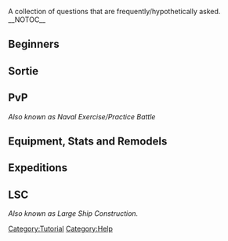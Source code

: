 {{Tutorialportal}}
A collection of questions that are frequently/hypothetically asked.
__NOTOC__
{{Ambox|type = outdated
|title = 
|message = 
|user_act = 
|users = 
}}
==Beginners==

{{Expansible
|header = I keep getting an error message with a girl and a cat!
|content = These are the most common reasons for the connection error messages. This is not an exhaustive list.
*'''Weekly server maintenance'''. Go and do something else until the maintenance is over. Check the official twitter for news as to when server maintenances are held. You may also get a different error message of a girl and tools instead of the standard error cat message if you try logging in during the maintenance.
*'''System clock out-of-sync with Japan Standard Time (JST)'''. Change the system time and date to match that of JST. A leeway of ~1 hour difference from JST is allowed. Also make sure the date is correct in respect to JST.
*'''Incorrect API link'''. If you are using API links, log in to DMM to get a new one and make sure it is correctly copied.
*'''Outdated cache files'''. From time to time, cache issues may cause connection errors. Cache issues may also cause other problems, such as new features not showing up. Completely clear your browser cache files to solve this. This is your Internet Explorer cache if you are using the Flash Projector or KCV.
*'''Mundane connection problems'''. Your server may be under high load. Ask other players on the same server as you if they are experiencing similar issues, otherwise it may be a connection issue on your end.
}}
{{Expansible
|header = What are the browser that are supported for this game?
|content = Starting from Phase 2,these are recommended 
browsers to run KanColle in each respective Computer OS environment:
<br>
'''Windows Users'''
*[Windows 8 or Higher] Google Chrome / Mozilla
*Firefox / Microsoft Edge
<br>
'''Mac OS Users'''
*[Mac OSX 10.11 or Higher] Google Chrome / Mozilla
*Firefox / Safari 11 or Higher
<br>
You will still be able to play in other environments, but following the minimum recommended System Requirement is recommended to play the game smoothly in the HTML5-running Browsers.
}}
{{Expansible
|header = Is this game translated/is there an English patch?
|content = There is no official translation patch. However, there are third-party applications that can provide partial translations. Take caution when using these apps as they are not endorsed by the game publishers. In some of their official tweets, they even openly prohibit the use of macros. Be informed that there is a possibility of being banned for violating the game's policies.

As of the latest version, some of the GUI has native English language provided by DMM. Core texts and image assets remain exclusively in Japanese except for certain shipgirl-specific conditions.
}}
{{Expansible
|header = How do I get in?
|content = In short, you would first need a DMM account and a region cookie (recommended)/VPN to register for the game. The following wiki links should be enough:
*[[Tutorial: Proxy Connection]]
*[[Tutorial: How to Register|Tutorial: How to Register<span id="cke_bm_171S" style="display: none;">&nbsp;</span><span style="display: none;">&nbsp;</span>]]
}}
{{Expansible
|header = I notice all the terminology used, DD, CA, CV, etc
|content = KanColle Wiki uses American hull classifications to represent the Japanese ship classes within the game, with a few slight modifications for classes that are not available within the original classification. See [[Glossary#Class_classification|Glossary]] for the complete classification.
}}
{{Expansible
|header = And how about w/x/y/z when you talk about crafting and what not?
|content = :<font style="background:green; color:white;">Fuel</font> / <font style="background:yellow;">Ammo</font> / <font style="background:grey;">Steel</font> / <font style="background:brown; color:white;">Bauxite</font>
:{{Template:Fuel}} / {{Template:Ammo}} / {{Template:Steel}} / {{Template:Bauxite}}
}}
{{Expansible
|header = How do resources work in this game?
|content = You have fuel (green), ammo (dark brown/yellow), steel (gray) and bauxite (brown). Fuel and ammo are generally used for resupplying your ship, while fuel and steel are used to repair your ship. Bauxite is used for planes in terms of crafting and resupplying planes to your carriers. When resupplying ships, all costs are rounded UP to the nearest whole number - for instance a Верный which has 6 ticks of fuel and 5 ticks of ammo will require 0.4*15=6 fuel, and Roundup(0.5*25)=13 ammo to resupply. Aircraft takes 5 bauxite per plane shot down to resupply - an empty 46-slot on Kaga will require 230 bauxite to resupply, for instance.

Note that there is no specific button to resupply bauxite - carriers can only have their planes resupplied if you resupply their fuel, ammo, or both. '''If you fully resupply a carrier with insufficient bauxite in the inventory, it will not be possible to resupply their aircraft without first depleting their fuel or ammo again through another sortie or expedition.'''

In crafting, different amounts will be used for different equipment; planes will require more bauxite, some guns require more ammo. Refer to the [[Development]] page.

Gathering resources directly comes in 7 ways:
*Just wait it out. Below the resource regeneration cap, fuel, ammo and steel regenerate at 3 per 3 minutes, while bauxite increases at 1 per 3 minutes.
*# Resources will continue to regenerate even if you're not in the game, the only exception is if it has reached your resource cap. For that matter see the next question below.
*[[Expedition]]s.
*[[Quests|Dailies/Quests/Missions]].
*During Sorties, there are nodes that grant you resources.
*Scrapping ship girls or equipment items.
*Exchanging a medal, or another similar item, for resources.
*Purchasing them from the store with DMM points.
}}
{{Expansible
|header = I heard about the resource cap. How much is the limit? Does that mean I can't gather resources exceeding my limit?
|content = The natural regeneration of resources (1440 Fuel/Ammo/Steel per day, 480 Bauxite per day) will stop if you cross the resource limit. Other than that, resources gained from sorties, quests, or expeditions suffer no penalty. To look for your resource regeneration cap, go to your admiral's page and look at the right panel, it's the last row in blue.

<math>\text{Resource Regeneration Limit} = 250 \times ((\text{HQ Level}) + 3)</math>

As of the 28th March update, an absolute resource limit has been introduced. The absolute cap for resources (fuel, ammunition, steel and bauxite) is 300,000 while the cap for items such as Instant Repairs, Instant Constructions, and Development Materials is 3000. Once you reach this limit, you will not gain any more resources even if you do expeditions or hit supply nodes in sorties. Note that this is different from the resource regeneration cap.
}}
{{Expansible
|header = Where do I grind for specific resources or items?
|content = {{Details|Expedition#Theoretical_Hourly_Net_Earnings|l1=Expedition}}
*Fuel and ammo: expedition (5, 13, 16, 21), map 2-3 (with submarine).
*Steel: expedition (3, 7, 20), map 3-2 northern route. (Be advised that the enemy fleet you encounter after the resource node is strong; the steel you just got might not be enough for the repairs).
*Bauxite: expedition (6, 11, 15), map 2-2 (with submarine).
*Instant repair material: expedition (2, 4, 10).
}}
{{Expansible
|header = Alright, I built my ship, kicked some butt and I noticed the orange faces. What gives?
|content = {{Details|Fatigue}} Fatigue is accumulated when you send your ships on a sortie and it stacks through subsequent sorties. How much fatigue accumulates depends on performance in battle and lowers accuracy and evasion. When you see the face icons, let them rest for a while (orange: 10-11 mins, red: 21-40 mins). Docking would help as well.

Refer to [[Morale/Fatigue]] for more info
}}
{{Expansible
|header = My ship is sparkling/glittering!
|content = The inverse of fatigue are sparkles which boosts stats and lasts indefinitely until the next sortie/practice/expedition.

:<div id="sparkle_effect">Sparkle effects:</div>
*Evasion boost on an exponential increase based on the Morale value.
*16.5% to achieve Great success per ship with =>50 Morale, which increases the resources gain to 150% for that particular expedition and guarantees the right-side item if the expedition has one.
*Morale of all ships (Route Support, 16,5% per ship with >=50 morale) / Morale of the Flagship(Boss Support, 100% if Flagship morale >=50) determines whether the support expedition shows up.

Refer to [[Morale/Fatigue]] for more info
}}
{{Expansible
|header = I notice there are heart-locks in the ship selection screen.
|content = Click that and the designated ship will not appear in the modernization material list, and grays out their scrapping option. Useful if you don't want to accidentally lose her.
}}
{{Expansible
|header = Oh, and how about expeditions?
|content = You need a second fleet. Which can be activated in the '[[Quests|Quest]]' section:
*Complete 「水雷戦隊」を編成せよ！」 which requires a light cruiser as the flagship and destroyers filling the rest.
*Complete 「6隻編成の艦隊を編成せよ！」 which is basically, filling all slots in the fleet with ships.
*Remember to check the quest to fulfill it.
}}
{{Expansible
|header = How can I prevent my ships from sinking?
|content = To avoid sinking your ship, make sure they are not '''heavily damaged (大破)''' before a battle. A ship will never sink if she enters the battle in good condition (no damage / minor damage [<span style="color:rgb(0,0,0);">小破] / </span>moderate damage [中破]).

When ships in good condition receive excessive damage they will be left with 1 HP, which can be repaired to full health. If you choose to advance (進撃) with your ship heavily damaged, she may be sunk.

If you''' accidentally chose to advance '''when you have heavily damaged ships, '''closing the game before you choose the formation''' for the battle will still retreat your fleet.

Sunken ships are lost forever and not retrievable. If you need to risk your damaged ships to proceed to the next battle, make sure to equip some form of [[Tutorial:_FAQ#How_does_damage_control_work.3F|damage control]] equipment on them. It allows your ships to be revived if they are sunk by the enemy.

Both night and day battle are considered the same battle, so '''ships which are brought to "heavy damage" during the same battle''' can enter night battle without the fear of being sunk.

Video about ships which were heavily damaged during the day before proceeding to night battle: - http://www.nicovideo.jp/watch/sm22148662 | https://www.youtube.com/watch?v=3CayD735o04
}}
{{Expansible
|header = How does damage control work?
|content = Ships equipped with {{Template:EmergencyRepair}}[[Equipment|Damage Control]] will be revived after sinking and become invulnerable throughout the battle. There are two types of damage controls:
*Repair Team (応急修理要員):
**revives your ship to 20% of their max HP after being sunk.
**allows you to repair heavily damaged flagship to 50% of max HP before moving to next node.
**item is consumed upon activation.
*Repair Goddess (応急修理女神):
**repairs your ship to full HP after being sunk.
**allows the option to repair heavily damaged flagship to 100% HP.
**fully resupplies the ship.
**item is consumed upon activation.
Damage control equipment can be obtained through quests or through purchases from the cash shop.<br />One damage control item will be consumed immediately after the ship sinks, reviving and preventing your ship from sinking during that particular battle. If you advance to the next node (進撃) with the same ship heavily damaged again, you will need another damage control item for protection. If an additional damage control item is absent, the ship may sink.
}}
{{Expansible
|header = What are buckets?
|content = Instant Repair ({{Template:IR}} 高速修復材) is an item used to repair ships instantly, resource consumption still applies.  Once you get [[Akagi]] or any CV, you'll understand their importance.
}}
{{Expansible
|header = How do you exchange medals for rewards?
|content = [[Medal|What are medals?]]

Rewards
[[File:Medal Exchange.png|thumb|300px]]
*1 medal can be exchanged for '''Fuel x300, Ammo x300, Steel x300, Bauxite x300 and Instant repair item x2.'''
* 1 medal can also be exchanged for '''Improvement Materials x4.'''
*4 medals can be exchanged for<u> '''1 x remodel blueprint <span style="color:rgb(0,0,0);">(改装設計図)</span>'''.</u>

Medals can be exchanged for rewards by accessing the Item page (アイテム) at the top menu bar of the main screen.<br />
}}
{{Expansible
|header = Why do I have negative timers or why do I get the wrong timers in Construction?
|content = This happens when you do not set your system clock to Japan Standard time. (Note: this does not happen to everyone) To fix this, go to your system clock on your taskbar, click it, and set it to Osaka/Sapporo time. Restart the game, and this should fix the issue. It is also possible to add a 2nd clock to your taskbar so you are aware of your actual time.
}}
{{Expansible
|header = I want ship X, Y, Z, etc.
|content = You can potentially get it via:
*Drops in maps, see the [[Drop List]].
*Crafting, see [[Construction#Building recipes|Crafting Recipe]] for each ship.
}}
{{Expansible
|header = Why am I going through resources so damn fast?
|content = It goes without saying that you don't have an unlimited number of resources. Running CV and BB fleets is going to eat through your resources faster than you can generate them through time or expeditions. Make sure that you use those poor DD's and CL's too. Yes, they may seem utterly weak when compared to your hard-hitters, but when you hit 3-2 where you find out the cruel truth that you must clear the map with a fleet of DD's and a CL only, you won't regret leveling them to their respective remodels. Plus, less resource cost!
}}
{{Expansible
|header = Does level or type of your flagship matter in crafting?
|content = Depends.
*Crafting ships are solely dependent on the amount of resources you pump in. But when constructing German ships, you must have a German ship as your flagship.
*Crafting equipment depends on the amount of resources '''and''' the type of your flagship.
}}
{{Expansible
|header = Is it important to craft equipment?
|content = You may be able to find useful equipment from new ship girl drops as well as remodel stock equipment. However, once carriers are available, development of carrier-based fighters and torpedo bombers is highly recommended. Anti-submarine equipment is good to produce before attempting 1-5. If you will battle an installation-type enemy (such as in 3-5 and events), Type 3 Shells are indispensable.

For late-game, development is the primary method of obtaining a large number of high-stat torpedo bombers, carrier-based fighters, large surface RADARs, AP shells and torpedo bulges.
}}
{{Expansible
|header = I cannot rename my fleets!
|content = You are probably using a stand-alone flash player or API link to play the game. Use DMM's Kantai Collection page to play and try renaming your fleets again.

'''Note:''' The number of characters you can use to rename your fleets is capped to 12 characters (including spaces).
}}
{{Expansible
|header = How do I unlock the third and fourth fleet slot?
|content = *3rd Fleet: Complete Quest A14 「川内」型軽巡姉妹の全3艦を編成せよ！
**Composition quest, have all Sendai sisters ([[Sendai]], [[Jintsuu]] , and [[Naka]]).
*4th Fleet: Complete Quest A16 「金剛」型による高速戦艦部隊を編成せよ！
**Composition quest, have all Kongou sisters ([[Kongou]], [[Haruna]], [[Kirishima]], and [[Hiei]]).
}}
{{Expansible
|header = When does the daily/weekly/monthly/quarterly reset commence?
|content = Quest/Mission:
*Daily: 05:00 JST
*Weekly: Monday 05:00 JST
* Monthly: Every 1st day of the month 05:00 JST
*Quarterly: Every 1st day of March, June, September, and December at 05:00 JST.
Daily PVP roster: 03:00 and 15:00 JST

Monthly EO map gauge: Every 1st day of the month 00:00 JST (requires game restart)
}}
{{Expansible
|header = What is Modernization and Remodelling?
|content = [[File:Model2.jpg|thumb]]

Modernization is the process whereby ships are sacrificed to increase certain stats of another ship. See the [[Modernization]] page for more details.

Remodelling is the process whereby a ship is upgraded to its next model. The new model usually comes with increased stat caps across the board. Certain ships also get new card art, get a new library entry, and some ships will change classes. Remodels usually come with the cost of higher fuel or ammo (or both) consumption, though there are exceptions such as first-remodel destroyers and [[I-168]], which do not change in terms of consumption rate or aviation cruisers/battleships, which receive a decrease in ammo consumption (though their fuel consumption still increases). Keep this in mind when managing your expedition fleets.

You can remodel a ship to its next model at any point after it reaches the required level, and the ship will retain its level upon remodelling. Be aware that any modernization stat bonuses will be lost upon remodelling. Stats that cannot be increased via modernization (evasion, anti-sub, line-of-sight) will be recalculated to match the level upon remodelling so you do not need to worry about potential permanent stat losses due to late remodels. Modernizable stats (firepower, torpedo, AA, armor) will revert to the ship's base stats plus stat gains from its level.

Unlike modernization, any equipment on the ship to be remodelled will simply be returned to your inventory and replaced with the remodeled ship's stock equipment. Also unlike modernization, remodelling only costs ammo and steel.

Think of remodelling as evolutions. For ships that have multiple remodels (Chitose/Chiyoda, Kitakami/Ooi, Yuudachi etc.), you will have to go through each remodel to get to the next one in the line regardless of level i.e. you cannot skip all the remodels before the final upgrade even if your Chitose is level 55. Example: Chitose <math>\longrightarrow</math> Chitose Kai <math>\longrightarrow</math> Chitose A <math>\longrightarrow</math> Chitose Carrier <math>\longrightarrow</math> Chitose Carrier Kai <math>\longrightarrow</math> Chitose Carrier Kai 2

Note: Remodelling resets damage, fatigue and supply status. You could take advantage of this by remodelling just after a sortie or two. Just as remodelling resets fatigue, it will also remove the sparkle status if the ship has it.
}}
{{Expansible
|header = How do I fix flash stretching the game resolution when using the API?
|content = Use Flash projector to run the game in its native resolution using the API link. Or just resize your browser window.
}}
{{Expansible
|header = What does the admiral stats page show?
|content = [[File:Status_screen_translated_12-04-2015.png|thumb|400px]]

*The number of fleets you currently own.
*The number of construction docks you currently own.
*The number of repair docks you currently own.
*The number of ship girls you currently own.
*The number of equipment you currently own (including those equipped by your ship girls).
*The number of furniture you currently own.
*The server you belong to.
*The maximum number of fleets you can have. (Second fleet, third fleet and fourth fleet can be unlocked through quests.)
*The maximum number of ship girls you can have. (This can be increased by purchasing the [Port expansion item/母港拡張]. Each expansion will increase 10 maximum ship girls available)
*The number of ship girls by which it is possible to expand your homeport.
*The maximum number of equipment you can have. (This will be increased by 40 when a [Port expansion item/母港拡張] is used.
*The number of quest markers available. (Default 5. This can be increased by [Headquarters Personnel item/司令部要員]. Each item redeemed will increase this number by 1.)
*The resource regeneration limit ("softcap"). (This is not the absolute resource cap. Reaching this amount of resource will stop resource regeneration. You can still gain resources through sortie, quests and expeditions. The absolute resource cap ("hardcap") is 300,000 regardless of admiral level.)
*The number of Improvement Materials you own.
*BGM currently playing on your mainscreen. (This can be changed by BGM changing furniture or Jukebox.)
*Your sortie results. (Sortie win rate was a requirement for the past events.)
*Your expedition results.
*Your PVP results.
*Your admiral level. (Current EXP/EXP required for next level.)
*Comment box. (Text entered here will be shown in the ranking list.)
}}
{{Expansible
|header = How do I see which server do I belong to?
|content = There are at least two ways to see which server do you belong to:
[[File:Iwagawa_start_screen.png|thumb|400px]]
<br /><br /><br /><br />
1. Check the words written inside the red box.
{{clear}}
[[File:Status_screen_translated_12-04-2015.png|thumb|400px]]
<br /><br /><br /><br /><br />
2. (As listed under 'What does the admiral stats page show? section above), check beside the words: 所属 (しょぞく/Shouzoku)
{{clear}}
[[File:Swf_rip2.png|thumb|400px]]
3. (For more advanced users) developer tools usually has a way to show where the assets are pulled from, refer to the following screenshot.
There is always an option to use things such as netstat or packet analyzer software. Last but not least, for Chrome users, chrome://cache (search for "kcs"). The IP can then be checked against [[Servers|servers as indicated below]].

Once you have identified the server that you belong to, check [[Servers|here]] for more information.
}}
{{Expansible
|header = What is this blinking icon in my Organize menu?
|content = [[File:Mamiya_blinking_icon.png|thumb|300px]]
This button uses Mamiya's food, a consumable that restores the condition value of the ships in that fleet. It blinks when your ships are below a certain [[Morale/Fatigue|Morale]] value.
}}
{{Expansible
|header = Why do some KanMusu say 'Shireikan' while other KanMusu say 'Teitoku'?
|content = In almost all modern large navies, destroyers are captained by officers of the [[wikipedia:Military_rank|''Commander'' rank]]. They are stationed on capital ships over 9,000 tons displacement such as Japanese & US [[wikipedia:Guided_missile_destroyer|guided missile destroyers]], [[wikipedia:Hull_classification_symbol|special-purpose ships]], [[wikipedia:Cruiser|cruisers]] ([[Glossary#Class classification|WWII light cruisers &amp; heavy cruisers]]), & large submarines ([[wikipedia:SSN_(hull_classification_symbol)|nuclear submarines]] & [[wikipedia:SSBN|ballistic nuclear submarines]]).

Additionally, in the IJN, destroyers in a [[Historical Formations|Destroyer Division (DesDiv)]] were led by the commander of the lead ship.

Admirals command battlegroups centered on large capital ships over 12,000 tons displacement, such as [[wikipedia:Cruiser|missile cruisers]], [[Glossary#Class classification|WWII battlecruisers &amp; battleships]], [[Glossary#Class classification|aircraft carriers]], & [[wikipedia:Landing_Platform_Dock|landing platform docks]]. As such, a typical ship would very rarely get issued commands directly from admirals.

Note that smaller navies may have admirals commanding corvettes. This is known as rank inflation & is unavoidable if all ships are basically [[wikipedia:Corvettes|corvettes]]. The Kanmusu will call the player the term that their ship type corresponds to.

Also, as the player has the potential to command all ship types, the player is called by both.
}}
{{Expansible
|header = Why are the IP holders restrictive with game licensing?
|content = It's not just [[wikipedia:DMM_Corporation|DMM]] but primarily [[wikipedia:Kadokawa_Corporation|Kadokawa Games]] & [[wikipedia:Sega|Sega]], the holders of [[Kancolle Wiki|KanColle game]] licenses. DMM is the publisher.

The KanColle core IP is the game itself, held by Kadokawa Games, from which Kadokawa Group Holdings's (KGH) derivative IP comes. Since KGH is a publishing house equivalent to DMM, they don't produce their own derivative content. Established & amateur authors make derivative content, often in the form of [[Merchandise/Doujinshi|doujinshi]], & if KGH approves the content, they can cross-license & KGH will also publish those. In fact, that's basically the story behind the [[Merchandise/Manga#Anthology_Comics|anthology comics]]. In other words, the doujins are not direct competitors to the core IP.

Fan games are different because the core IP is the game itself. However, the ''legal'' reason for eliminating fan games is that a lot of fan games employ sound clips & music from the core game, which are registered IP of the companies that produce them. Companies are quite sensitive about that aspect of their IP. The same applies to applications, such as [http://playboard.me/android/apps/jp.gr.java_conf.poponta009.KankoreClock KanColle Clock].

On the other hand, Kadokawa has been very lenient on the music front & fans composing music. As a case in point, there's [http://www.himeuta.net/f41-music-discussion/kancolle-original-songs-33382-12371-12428-12458-12522-12472-12490-12523-26354-a-395.html ''Koi no 2-4-11''], which has been sung by both Naka-chan herself in the [[anime]] (''needs more specificity'') & [[Glossary#List of vessels by Japanese voice actresses|her seiyuu]] in official events (''needs more specificity''). Only games & other applications using core game IP are under fire. 
}}
{{Expansible
|header = Can I trade ships or resources with other people?
|content = No, you cannot.
}}

==Sortie==

{{Expansible
|header = Why do I keep getting sent to the wrong place?
|content = Different nodes on different maps will have different requirements. Some of the nodes are random in nature while the rest are dependent on your fleet composition.

*3-3: Two CVs are needed in order to be sent to the 'right path'.
*4-4: Two DDs and one CA(V) is needed to guarantee a pre-boss fight.
*5-2: Two CV and one CVL is needed to guarantee a boss fight.
*5-3: The fleet must not contain any slow-moving ships to avoid the dangerous submarine node. Fleets with 3 or more BBs will always be sent away from the boss node. Fleets with 2 DDs are sent very frequently from the preboss node to the boss node.
}}
{{Expansible
|header = An 'arc' appears in front of my flagship and another ship of mine got damaged instead, what happened?
|content = Flagship protection. Ships that have taken less than light damage (小破) will occasionally protect the flagship from getting damaged.The cause is not known but some formations boost the probability of its occurrence more than the others. Ring-shaped / Diamond shaped formation will raise the probability of its occurrence more than the line ahead formation.
}}
{{Expansible
|header = What ships are 'counters' against other ships e.g. destroyers against subs?
|content = Generally, Battleships and regular carriers are the queens of the battlefield except when it comes to submarines. Heavy Cruisers are the jack of all trades while light cruisers and destroyers, with their depth charges, are the only ships effective against submarines.
}}
{{Expansible
|header = I saw red text on my menu before I began my sortie, what does it mean?
|content = [[File:ErrorMessage.png|thumb|150px|Error message displayed in sortie, crafting and construction menus. (Click to enlarge)]]
You have reached the maximum limit of ships in your dock (default: 100 ships). Consider scrapping or using them for modernization before heading out. You will not be able to obtain new ships if you reach the limit. If you wish to expand your docks so you can collect more ships, you have to buy it from the cash shop. Each limit expansion costs 1000 yen, and increases the maximum ship limit by 10 in addition to the maximum equipment limit by 40 (default equipment limit is '''497'''); Refer to [http://pastebin.com/jvTQfLqb this pastebin] for more information on hating your money.
}}
{{Expansible
|header = What happens if I get disconnected from the game during a battle?
|content = The game will calculate the battle results and your fleet will automatically return to base.
}}
{{Expansible
|header = I notice some players are leveling multiples of the same ship, why?
|content = Some ships have rare or useful equipment that can be worth farming
Some examples:
* [[Isuzu|Isuzu Kai]] (五十鈴改) an early source of {{Template:Radar}}[[Type 21 Air RADAR| Type 21 Air Radar]] at only level 12 to remodel. Not recommended to farm more than 1-2 as there are many sources of radar later on in the game that are much superior.
*[[Chitose]] /[[Chiyoda ]] for midget subs ({{Template:TorpedoWeapon}} [[Type A Ko-hyoteki]] at Lv.12 remodel)
*[[Mikuma]] for [[20.3cm(no.3) Twin Gun Mount]]
* [[Naganami]], [[Makigumo]] have Type 3 Sonar (one of the best ASW equipment)
}}
{{Expansible
|header = Those enemy BB Ru-Class battleships are kicking my ass on the end of 2-4! How are you supposed to beat that flagship type?
|content = Lots and lots of luck. Jokes aside, they are the first enemy you meet which not only can take a beating but can dish out a beating too. You will not only need to have remodeled your ship maidens, you will also need to cap their modernization and ensure all of your equips are of a good quality. While getting to the 2-4 boss can require some luck, you will notice these BBs will start showing up in other maps and you can easily end up against two flagships with two elite partners, which can hurt quite a bit. Just hope that your Ship Girls target them first and take them out of the fight ASAP.

On the contrary, if you have 3 level-20-plus submarines, 2-4 is no longer a nightmare. You just need try a couple of times and you will pass easily. But you also need to fully cap their modernization especially torpedo{{Torpedo}} and armor{{Template:Armor}}.
}}
{{Expansible
|header = What is this weird warning screen showing my flagship after the battle? Why did I get sent back to the base?
|content = [[File:KanColle-150218-23183144.png|thumb|262x262px]]
If your fleet's flagship gets heavily damaged (大破) during a battle, you'll be forced to retreat unless she is equipped with a [[Repair Team]] or [[Repair Goddess]] and you choose to consume it.
[[File:KanColle-150212-20151244.png|thumb|263x263px]]
}}

==PvP==
{{main|PvP}}

''Also known as Naval Exercise/Practice Battle''

{{Expansible
|header = How come the other admirals have significantly higher-leveled ships?
|content = Naval exercises yield low admiral exp (20 exp) but high ship exp (up to 1k exp, maybe more). Compound that everyday and the exp gap would grow higher and higher.
Overall, it doesn't really matter for you; the right preparations can help you win exercises against much higher-leveled ships. See [http://kancolle.wikia.com/wiki/Exercises_(PvP) Exercises (PvP)] for details.
}}
{{Expansible
|header = The other admiral uses a fleet of low-level ships, why would he do that?
|content = Some admirals use low-level ships to complete repeatable missions at low expense.

It's easier to get the Sparkle buff. See [[#sparkle_effect|sparkle effect]] for more details.

To help other admirals (and hopefully you as well), '''please make sure your main fleet consists only of 2 high level ships (more exp to them) when you will be offline for a while.'''
}}
{{Expansible
|header = How do I get an S rank against a submarine fleet?
|content = Anti-submarine damage highly depends on '''equipment ASW stat'''. Equip your CL and DD with Sonar and Depth Charge while using line abreast formation. 
}}

==Equipment, Stats and Remodels==
{{main|Modernization}}

{{Expansible
|header = What does each stat mean?
|content = *{{Template:HP}} 耐久 (''Taikyū'', Endurance) - Ship's Health or HP. Further divides into <font color="green">小破</font> (<font color="green">minor damage</font>)/<font color="CFE322">中破</font> (<font color="D9ED2F">moderate damage</font>)/<font color="red">大破</font> (<font color="red">major damage</font>) after HP is reduced to a certain level. Ships entering a battle with 大破 are at risk of being sunk.
*{{Firepower}} 火力 (''Karyoku'', Firepower) - Affects the damage of a ship's guns/bombers during bombing/shelling phase.
*{{Template:Armor}} 装甲 (''Sōkō'', Armor) - Damage reduction against incoming attacks.
*{{Torpedo}} 雷装 (''Raisou'', Torpedo) - Affects the damage a ship inflicts with a torpedo attack.
*{{Evasion}} 回避 (''Kaihi'', Evasion) - Affects the chance of having enemies "miss" an attack.
*{{AA}} 対空 (''Taikū'', Anti-Air) - Reduces damage from aerial attacks. See [[Tutorial:_FAQ#What_do_green_and_yellow_guns_do.3F.C2.A0_Also.2C_I_really_hate_fighting_carriers.2C_which_guns_help_me_shoot_planes.3F|below]] for explanation on AA guns.
*{{Template:Aircraft}} 搭載 (''Tōsai'', Aircraft) - Total plane capacity for each ship. For capacity in each slot, see [[Tutorial:_FAQ#What_does_the_number_beside_my_plane_stand_for.3F|this]].
*{{ASW}} 対潜 (''Taisen'', Anti-submarines/ASW) - Ship's capability to conduct anti-submarine warfare; higher chance of inflicting damage to submarines.
*{{Template:Speed}} 速力 (''Sokuryoku'', Speed) - Divides into High Speed/Fast and Low Speed/Slow. The <u>mechanics are not clear</u> but ''it is said to ''give bonus to evasion if all ships are fast speed. Affects the sortie route in certain maps.
*{{LOS}} 索敵 (''Sakuteki'', Reconnaissance/LOS) - This stat determines the success of the recon phase at the start of the battle. The higher it is, the higher the success rate. This stat also affects Artillery Spotting rates. Currently, 2-5, 3-5, 4-5, 6-1, 6-2, 6-3, and 6-4 require a certain amount of LOS in order to enter the boss node.
*{{Template:Range}} 射程 (''Syatei'', Range) - Determines the firing order during the start of the battle. Ships with longer range will start off first.
*{{Template:Luck}} 運 (''Un'', Luck) - Affects accuracy and night battle cut-in chance.
Generally if the stat is 0, it means the ship can't do anything pertaining to that and there's no way you can increase it.

'''Hidden stats'''
*爆装 (''Bakusō'', Dive bombing stat) - Initial value is 0 for all ships, increased when dive bombers/seaplane bombers are equipped. Used in aerial phase and shelling phase. Highly influencing the damage of CV/CVL in shelling phase.
*命中 (''Meichū'', Hit rate) - Accuracy. Affects the chance of hitting an enemy. Can '''only '''be increased through levelling or equipments.
*クリティカル (''Kuritikaru'', Critical) - Unlike other games, critical hit in this game is equals to "piercing the armor" of an enemy. An attack will always be shown as "Critical Hit" if a certain amount of damage is dealt. [http://kancolle.wikia.com/wiki/Combat#Critical_Modifier [Critical Modifier]]
}}
{{Expansible
|header = What do the stars underneath the ship level mean?
|content = How close they are to their max stats.
}}
{{Expansible
|header = If I can raise stats with modernization, what's the point of leveling up?
|content = *Firepower {{Firepower}}, Torpedo attack {{Torpedo}}, Anti Air {{AA}} and Armor {{Armor}} stats can be increased using [[Modernization]].
*Anti Submarine {{ASW}}, View Range {{LOS}} and Evasion {{Evasion}} stats will only improve from leveling ships up, though repair times also increase.
*The hidden accuracy stat changes with level as well.
}}
{{Expansible
|header = Is it worth to turn Fusou, Mogami, etc into aviation battleships/cruisers?
|content = Worth it.

For '''Aviation battleships '''(BBV), their max firepower stat drops a little, but all other stats increase. Their Aviation BB-form are still eligible for the quest completion.

For '''Aviation cruisers '''(CAV), they '''don't '''lose max firepower after their remodels unlike BBV. They will, however, start with very low firepower stats after their remodels. Their max firepower are of an average heavy cruisers'.
}}
{{Expansible
|header = Does the slot position of the equipment matter?
|content = In day battle, the equipment slot position doesn't matter for all non-aircraft carrier warships. In night battle, the top-most weapon is used to attack if your ship fails to trigger a special attack (Double Attack or Cut-in Attack, check the [[Combat|combat mechanics]] page for more info), this can change what type of attack your warship performs between a torpedo attack or a main gun attack, but the damage caused will still be the same torpedo attack or main gun attack, it's only a matter of animations.

However, it's a different case for warships that can equip aircraft (fighters, recon planes, seaplanes, etc.), because each slot has a different aircraft-carrying capacity (see [[#What_does_the_number_beside_my_plane_stand_for.3F|below]]). Keep that in mind when equipping planes.
}}
{{Expansible
|header = Is there any equipment that will do preemptive strikes?
|content = Torpedoes and bombers can attack before the shelling phase. Ships or submarines equipped with midget submarine Type A Ko-hyoteki ({{Template:TorpedoWeapon}}甲標的 甲) are able to launch an opening torpedo attack. Submarines level 10 or higher can do an opening torpedo attack regardless of their equipment. The accuracy of torpedoes greatly depends on morale and fleet formation; using line abreast will cause midget submarines to nearly always miss, while line ahead gives the greatest accuracy.
}}
{{Expansible
|header = What do green and yellow guns do? Also, I really hate fighting carriers, which guns help me shoot planes?
|content = *All equipment with +AA will help shoot down planes, but some types get larger bonuses.
*{{Template:GreenGunDP}}High-angle guns, {{Template:Radar}}AA RADARs, {{Template:GreenGunMG}}Machine guns/rocket launchers, [[File:Aafd_c.png]]Anti-air fire directors and {{Template:GreenAmmo}}Green ammo (Type 3 Shell) have extra fleet-wide bonuses to shooting down planes.
*For those wondering about {{Template:YellowGun}}yellow guns: They're for increasing accuracy against secondary targets, but for the purposes of the game, this just means they're more accurate. Historically, they were meant to fire faster and track fast ships more quickly, hence the accuracy boost. By the way, don't ever use 15.2cm yellow guns, they were bad historically and they're bad in this game too. The 15.5cm yellow guns are great. The OTO 152mm yellow guns (Italian), for those that have them, are good as well.
}}
{{Expansible
|header = What is the function of the green ammo?
|content = '''{{Template:GreenAmmo}} Sanshiki''', '''San-Shiki''' or '''sanshikidan''' (lit. "type 3") ammunition is a combined shrapnel and incendiary round for anti-aircraft use, used by the Imperial Japanese Navy. The shell was historically designed for several gun calibers such as {{Template:RedGunHeavy}} [[41cm Twin Gun Mount|41cm Twin Cannon]], {{Template:RedGunMedium}} [[20.3cm Twin Gun Mount|20.3cm Twin Cannon]], and {{Template:GreenGunDP}} [[12.7cm Twin High-angle Mount|12.7cm High-Angle Twin Cannon]].

In essence, it enables your non-AA guns to effectively shoot down planes. For the purpose of the game, sanshiki will allow you to cause more damage (2.5x) to [[Enemy Vessel|land-based bosses]], so when you are going to fight with land-based bosses, be sure to equip your ship with sanshiki.
}}
{{Expansible
|header = What do the planes with the different-colored icons do?
|content = {{{!}} class="article-table" style="width: 670px;" border="0" cellpadding="1" cellspacing="1"
! scope="row" {{!}}{{Template:TorpBomberIcon}}
{{!}}Aircraft with blue icons are torpedo bombers. Blue planes can deal very high damage in the opening carrier attack phase, and raise damage in the shelling phase.
{{!}}-
! scope="row" {{!}}{{Template:DiveBomberIcon}}
{{!}}Aircraft with red icons are dive bombers. Red planes also attack in the opening phase but their damage is fairly low. They give carriers higher damage in the shelling phase.
{{!}}-
! scope="row" {{!}}{{Template:FighterIcon}}
{{!}}Aircraft with green icons are fighters for air superiority. They greatly aid in shooting down enemy planes.
{{!}}-
! scope="row" {{!}}{{Template:ReconPlaneIcon}}
{{!}}Aircraft with yellow icons are used for the recon phase and can help increase damage in the opening carrier attack phase.
{{!}}-
! scope="row" {{!}}{{Template:SeaplaneIcon}}
{{!}}Light green planes with no icon at all are seaplanes, the 零式水上偵察機 Zero Recon is for scouting only, and the 瑞雲 Zuiun scouts can participate in aerial combat. Both allow for [http://kancolle.wikia.com/wiki/Combat#.C2.A0Artillery_Spotting_.28Post-Cap_Modifier.29 Artillery Spotting]. Note that these are the only aircrafts that seaplane tenders, aviation battleships, aviation cruisers, and aircraft-carrying submarines can launch. There are also seaplane fighters which act like carrier-based fighters, but can be equipped to certain non-carrier classes.
{{!}}}
}}
{{Expansible
|header = What's the difference between CV and CVL?
|content = CV can hold more planes and a higher plane count means better performance in the initial air combat phase. You get higher firepower for your fleet as well, which translates to better damage in the shelling phase. Last but not least, CVs have higher defense and HP.

One thing CVs can't do is attack submarines whereas CVLs can. CVLs cost less to use than CVs too.
}}
{{Expansible
|header = What does the number beside my plane stand for?
|content = The capacity of the planes it can hold. Different slots have different capacity and will affect the performance of the carrier in the opening aerial combat phase. Generally, it is recommended to place torpedo bombers{{BluePlane}} on the higher count slots, and fighters{{GreenPlane}}, dive bombers{{RedPlane}} or recons{{YellowPlane}} on the lower slots.
}}
{{Expansible
|header = Will I lose all my equipment if I remodel?
|content = No. The game will automatically disarm your ship before she goes through her remodelling.
}}
{{Expansible
|header = What should I equip on torpedo cruisers like Kitakami or Ooi?
|content = Any gun, torpedo launcher or midget submarine will do, and that midget sub will enable them to shoot a torpedo before the shelling phase. Turbines are a good choice as well, if you want her to increase her survivability.
}}
{{Expansible
|header = Recommendation fitting for Kitakami, Ooi and Kiso?
|content = * Consider that CLTs can't equip any amount of seaplanes, the fitting of CLTs should all be about opening torpedo and night battle.
* Before Kai Ni, CLTs only have 2 equipment slots. They can't fire twice during night combat, so maximizing opening torpedo is the primary consideration.
* Only after Kai Ni, will [[Kiso]] be a CLT.

===== Before Kai Ni ( Below level 50) =====
* 1×{{Template:TorpedoWeapon}} Any type of the torpedoes ([[61cm Triple Torpedo Mount]], [[61cm Quad Torpedo Mount]], [[61cm Quad O2 Torpedo Mount|61cm Quad O<sub>2</sub>&nbsp;Torpedo Mount]] and so on)
* 1×{{Template:TorpedoWeapon}} [[Type A Ko-hyoteki|甲標的 甲 Type A Ko-hyoteki]]

===== After Kai Ni ( Level 50, Kiso Level 65): =====

====== Fit 1: This fitting gives good opening torpedo damage, more firepower to deal with DD during day combat and double attack during night combat. ======
* 2 ×{{Template:YellowGun}}[[15.5cm Triple Gun Mount (Secondary)|15.5cm三連装砲(副砲) 15.5cm Triple Gun Mount (Secondary)]]
* 1×{{Template:TorpedoWeapon}} [[Type A Ko-hyoteki|甲標的 甲 Type A Ko-hyoteki]]

====== Fit 2: This fitting is extreme in opening torpedo and gives a chance to cut-in during night combat. ======
* 2×{{Template:TorpedoWeapon}} Any type of the torpedoes, '''[[61cm Quint O2 Torpedo Mount|61cm Quint O<sub><big>2</big></sub>&nbsp;Torpedo Mount]] '''is''' recommended.'''
* 1×{{Template:TorpedoWeapon}} [[Type A Ko-hyoteki|甲標的 甲 Type A Ko-hyoteki]]
}}

==Expeditions==
{{main|Expedition}}

{{Expansible
|header = Help! my fleet failed to do an expedition!
|content = There are at least two reasons for that, namely:
*Incorrect fleet composition, or flagship level too low; see [http://kancolle.wikia.com/wiki/Expedition#Conditions Conditions] for more details.
*Not resupplying your ship beforehand.
}}
{{Expansible
|header = I don't have expedition X unlocked.
|content = Don't skip clearing any previous expeditions (e.g. for expedition #18 you need to clear expedition 1 until 17). By clearing, it means completing the expedition for the first time.
}}
{{Expansible
|header = Which expeditions are the most efficient?
|content = {{details|Expedition#Theoretical Hourly Net Earnings|l1=Theoretical Hourly Net Earnings}}
*Always have your fleet full of sparkle when going into long expedition, see [[#sparkle_effect|sparkle effect]].
*Using ships with low fuel and ammo cost is another way to optimize the efficiency of your expedition.
* '''Remodeled ship may have up to 27% increase in fuel/ammo usage.''' While it is not significant, please do take it into consideration when deciding your expedition fleet.
}}
{{Expansible
|header = Are Kitakami and Ooi first and second remodels considered as CLs for expedition and map requirement purposes?
|content = No, they're not. If you send them out on expeditions, it'll end up as a failure despite theoretically fitting the requirements stated on the Wiki. They are considered as CLT. This case is also applied for any other Aviation BB and Aviation Cruisers such as Ise, Hyuuga, Yamashiro, Fusou and Mogami.
}}

==LSC==
{{main|Construction}}

''Also known as Large Ship Construction.''

{{Expansible
|header = How to Unlock Large Ship Construction?
|content = Complete the following:
{{QuestList|
{{Quest
|ID = G4
|Title_JP = 「大型艦建造」の準備！(その壱)
|Title_EN = Preparation for Large Ship Construction (Part I)
|Requirements = Perform 4 successful modernizations
|Rewards_RSC = 0 / 0 / 400 / 400
|Rewards_Items = (None)
|Note = Requires: [[Quests#A14|A14]], 3rd fleet unlocked<br />Unlocks: [[#F10|F10]]
}}
{{Quest
|ID = F10
|Title_JP = 「大型艦建造」の準備！(その弐)
|Title_EN = Preparation for Large Ship Construction (Part II)
|Requirements = Scrap equipment 4 times
|Rewards_RSC = 800 / 800 / 0 / 0
|Rewards_Items = <font color="red">'''''Unlocks Large Ship Construction'''''</font>
|Note = Do it one by one as the game will consider discarding multiplies at once, as one time.<br> Requires: [[#G4|G4]]
}}
}}
}}
[[Category:Tutorial]]
[[Category:Help]]